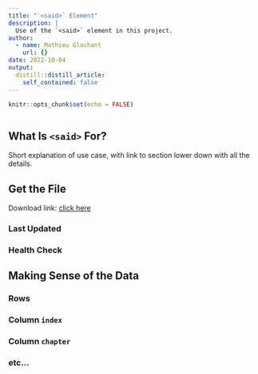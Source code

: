 ```yaml
---
title: "`<said>` Element"
description: |
  Use of the `<said>` element in this project.
author:
  - name: Mathieu Glachant
    url: {}
date: 2022-10-04
output:
  distill::distill_article:
    self_contained: false
---
```



```r
knitr::opts_chunk$set(echo = FALSE)
```

```r

```

## What Is `<said>` For?

Short explanation of use case, with link to section lower down with all the details.

## Get the File

Download link: [click here](../../data/said.csv)

### Last Updated

### Health Check

## Making Sense of the Data

### Rows

### Column `index`

### Column `chapter`

### etc...